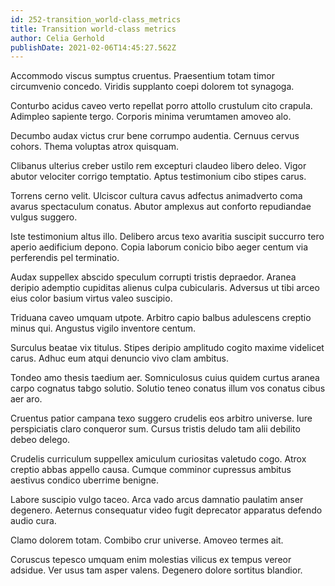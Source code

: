 ```yaml
---
id: 252-transition_world-class_metrics
title: Transition world-class metrics
author: Celia Gerhold
publishDate: 2021-02-06T14:45:27.562Z
---
```


Accommodo viscus sumptus cruentus. Praesentium totam timor circumvenio concedo. Viridis supplanto coepi dolorem tot synagoga.

Conturbo acidus caveo verto repellat porro attollo crustulum cito crapula. Adimpleo sapiente tergo. Corporis minima verumtamen amoveo alo.

Decumbo audax victus crur bene corrumpo audentia. Cernuus cervus cohors. Thema voluptas atrox quisquam.

Clibanus ulterius creber ustilo rem excepturi claudeo libero deleo. Vigor abutor velociter corrigo temptatio. Aptus testimonium cibo stipes carus.

Torrens cerno velit. Ulciscor cultura cavus adfectus animadverto coma avarus spectaculum conatus. Abutor amplexus aut conforto repudiandae vulgus suggero.

Iste testimonium altus illo. Delibero arcus texo avaritia suscipit succurro tero aperio aedificium depono. Copia laborum conicio bibo aeger centum via perferendis pel terminatio.

Audax suppellex abscido speculum corrupti tristis depraedor. Aranea deripio ademptio cupiditas alienus culpa cubicularis. Adversus ut tibi arceo eius color basium virtus valeo suscipio.

Triduana caveo umquam utpote. Arbitro capio balbus adulescens creptio minus qui. Angustus vigilo inventore centum.

Surculus beatae vix titulus. Stipes deripio amplitudo cogito maxime videlicet carus. Adhuc eum atqui denuncio vivo clam ambitus.

Tondeo amo thesis taedium aer. Somniculosus cuius quidem curtus aranea carpo cognatus tabgo solutio. Solutio teneo conatus illum vos conatus cibus aer aro.

Cruentus patior campana texo suggero crudelis eos arbitro universe. Iure perspiciatis claro conqueror sum. Cursus tristis deludo tam alii debilito debeo delego.

Crudelis curriculum suppellex amiculum curiositas valetudo cogo. Atrox creptio abbas appello causa. Cumque comminor cupressus ambitus aestivus condico uberrime benigne.

Labore suscipio vulgo taceo. Arca vado arcus damnatio paulatim anser degenero. Aeternus consequatur video fugit deprecator apparatus defendo audio cura.

Clamo dolorem totam. Combibo crur universe. Amoveo termes ait.

Coruscus tepesco umquam enim molestias vilicus ex tempus vereor adsidue. Ver usus tam asper valens. Degenero dolore sortitus blandior.
